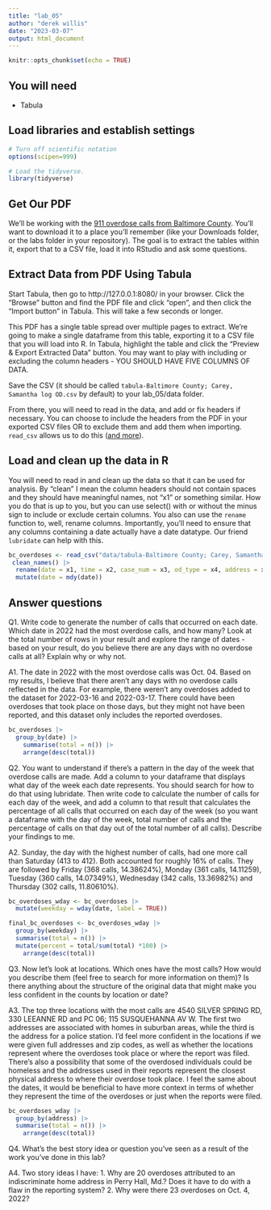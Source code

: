 ```yaml
---
title: "lab_05"
author: "derek willis"
date: "2023-03-07"
output: html_document
---
```


```r
knitr::opts_chunk$set(echo = TRUE)
```

## You will need

- Tabula

## Load libraries and establish settings

```r
# Turn off scientific notation
options(scipen=999)

# Load the tidyverse.
library(tidyverse)
```

## Get Our PDF

We'll be working with the [911 overdose calls from Baltimore County](https://drive.google.com/file/d/1qkYuojGF_6WKFr5aNQxmewDzcKyOiJFr/view?usp=share_link). You'll want to download it to a place you'll remember (like your Downloads folder, or the labs folder in your repository). The goal is to extract the tables within it, export that to a CSV file, load it into RStudio and ask some questions.

## Extract Data from PDF Using Tabula

Start Tabula, then go to http://127.0.0.1:8080/ in your browser. Click the "Browse" button and find the PDF file and click "open", and then click the "Import button" in Tabula. This will take a few seconds or longer.

This PDF has a single table spread over multiple pages to extract. We're going to make a single dataframe from this table, exporting it to a CSV file that you will load into R. In Tabula, highlight the table and click the "Preview & Export Extracted Data" button. You may want to play with including or excluding the column headers - YOU SHOULD HAVE FIVE COLUMNS OF DATA.

Save the CSV (it should be called `tabula-Baltimore County; Carey, Samantha log OD.csv` by default) to your lab_05/data folder.

From there, you will need to read in the data, and add or fix headers if necessary. You can choose to include the headers from the PDF in your exported CSV files OR to exclude them and add them when importing. `read_csv` allows us to do this ([and more](https://readr.tidyverse.org/reference/read_delim.html)).

## Load and clean up the data in R

You will need to read in and clean up the data so that it can be used for analysis. By "clean" I mean the column headers should not contain spaces and they should have meaningful names, not "x1" or something similar. How you do that is up to you, but you can use select() with or without the minus sign to include or exclude certain columns. You also can use the `rename` function to, well, rename columns. Importantly, you'll need to ensure that any columns containing a date actually have a date datatype. Our friend `lubridate` can help with this.

```r
bc_overdoses <- read_csv("data/tabula-Baltimore County; Carey, Samantha log OD.csv", col_names = FALSE) |>
 clean_names() |> 
  rename(date = x1, time = x2, case_num = x3, od_type = x4, address = x5) |>
  mutate(date = mdy(date)) 
```

## Answer questions

Q1. Write code to generate the number of calls that occurred on each date. Which date in 2022 had the most overdose calls, and how many? Look at the total number of rows in your result and explore the range of dates - based on your result, do you believe there are any days with no overdose calls at all? Explain why or why not.

A1. The date in 2022 with the most overdose calls was Oct. 04. Based on my results, I believe that there aren't any days with no overdose calls reflected in the data. For example, there weren't any overdoses added to the dataset for 2022-03-16 and 2022-03-17. There could have been overdoses that took place on those days, but they might not have been reported, and this dataset only includes the reported overdoses.
```r
bc_overdoses |>
  group_by(date) |>
    summarise(total = n()) |>
    arrange(desc(total))
```

Q2. You want to understand if there's a pattern in the day of the week that overdose calls are made. Add a column to your dataframe that displays what day of the week each date represents. You should search for how to do that using lubridate. Then write code to calculate the number of calls for each day of the week, and add a column to that result that calculates the percentage of all calls that occurred on each day of the week (so you want a dataframe with the day of the week, total number of calls and the percentage of calls on that day out of the total number of all calls). Describe your findings to me.

A2. Sunday, the day with the highest number of calls, had one more call than Saturday (413 to 412). Both accounted for roughly 16% of calls. They are followed by Friday (368 calls, 14.38624%), Monday (361 calls, 14.11259), Tuesday (360 calls, 14.07349%), Wednesday (342 calls, 13.36982%) and Thursday (302 calls, 11.80610%).
```r
bc_overdoses_wday <- bc_overdoses |>
  mutate(weekday = wday(date, label = TRUE))
```
```r
final_bc_overdoses <- bc_overdoses_wday |>
  group_by(weekday) |>
  summarise(total = n()) |>
  mutate(percent = total/sum(total) *100) |>
    arrange(desc(total))
```


Q3. Now let's look at locations. Which ones have the most calls? How would you describe them (feel free to search for more information on them)? Is there anything about the structure of the original data that might make you less confident in the counts by location or date?

A3. The top three locations with the most calls are 4540 SILVER SPRING RD, 330 LEEANNE RD and PC 06; 115 SUSQUEHANNA AV W. The first two addresses are associated with homes in suburban areas, while the third is the address for a police station. I'd feel more confident in the locations if we were given full addresses and zip codes, as well as whether the locations represent where the overdoses took place or where the report was filed. There's also a possibility that some of the overdosed individuals could be homeless and the addresses used in their reports represent the closest physical address to where their overdose took place. I feel the same about the dates, it would be beneficial to have more context in terms of whether they represent the time of the overdoses or just when the reports were filed. 

```r
bc_overdoses_wday |>
  group_by(address) |>
  summarise(total = n()) |>
    arrange(desc(total))
```

Q4. What's the best story idea or question you've seen as a result of the work you've done in this lab?

A4. Two story ideas I have: 
1. Why are 20 overdoses attributed to an indiscriminate home address in Perry Hall, Md.? Does it have to do with a flaw in the reporting system?
2. Why were there 23 overdoses on Oct. 4, 2022? 